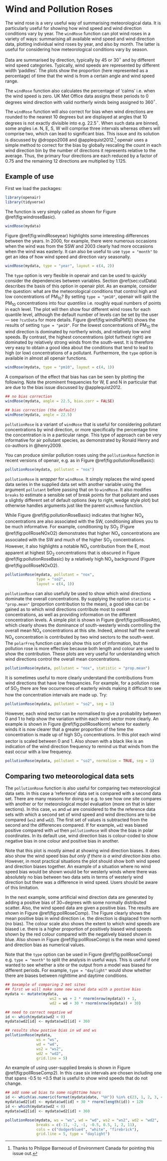 # Wind and Pollution Roses  {#sec:windRose} 

The wind rose is a very useful way of summarising meteorological
data. It is particularly useful for showing how wind speed and wind
direction conditions vary by year. The `windRose` function can
plot wind roses in a variety of ways: summarising all available wind
speed and wind direction data, plotting individual wind roses by year,
and also by month. The latter is useful for considering how
meteorological conditions vary by season.

Data are summarised by direction, typically by 45 or 30$^\circ$
and by different wind speed categories. Typically, wind speeds are
represented by different width 'paddles'. The plots show the
proportion (here represented as a percentage) of time that the wind is
from a certain angle and wind speed range.

The `windRose` function also calculates the percentage of
'calms' i.e. when the wind speed is zero. UK Met Office data assigns
these periods to 0 degrees wind direction with valid northerly winds
being assigned to 360$^\circ$.

The `windRose` function will also correct for bias when wind
directions are rounded to the nearest 10 degrees but are displayed at
angles that 10 degrees is not exactly divisible into e.g. 22.5$^\circ$. When such data are binned, some angles i.e. N, E, S, W will
comprise three intervals whereas others will comprise two, which can
lead to significant bias. This issue and its solution is discussed by
@droppo2008 and @applequist2012.^[Thanks to Philippe
  Barneoud of Environment Canada for pointing this issue out.]
[openair]{.pkg} uses a simple method to correct for the bias by globally
rescaling the count in each wind direction bin by the number of
directions it represents relative to the average. Thus, the primary
four directions are each reduced by a factor of 0.75 and the remaining
12 directions are multiplied by 1.125.

## Example of use

First we load the packages:

```r
library(openair)
library(tidyverse)
```

The function is very simply called as shown for Figure
\@ref(fig:windroseBasic).

```r
windRose(mydata)
```

Figure \@ref(fig:windRoseyear) highlights some interesting differences
between the years. In 2000, for example, there were numerous occasions
when the wind was from the SSW and 2003 clearly had more occasions
when the wind was easterly. It can also be useful to use `type = "month"` to get an idea of how wind speed and direction vary
seasonally.

 ```r
windRose(mydata, type = "year", layout = c(4, 2))
```

The `type` option is very flexible in [openair]{.pkg} and can be used to
quickly consider the dependencies between
variables. Section \@ref(sec:cutData) describes the basis of this option in
[openair]{.pkg} plot. As an example, consider the question: what are the
meteorological conditions that control high and low concentrations of
PM~10~? By setting `type = "pm10"`, [openair]{.pkg} will split the PM~10~
concentrations into four *quantiles* i.e. roughly equal numbers
of points in each level. The plot will then show four different wind
roses for each quantile level, although the default number of levels
can be set by the user --- see `?cutData` for more
details. Figure \@ref(fig:windRsPM10) shows the results of setting
`type = "pm10"`. For the lowest concentrations of PM~10~ the wind
direction is dominated by northerly winds, and relatively low wind
speeds. By contrast, the highest concentrations (plot furthest right)
are dominated by relatively strong winds from the south-west. It is
therefore very easy to obtain a good idea about the conditions that
tend to lead to high (or low) concentrations of a
pollutant. Furthermore, the `type` option is available in almost
all [openair]{.pkg} functions.

```r
windRose(mydata, type = "pm10", layout = c(4, 1))
```

A comparison of the effect that bias has can be seen by plotting the
following. Note the prominent frequencies for W, E and N in particular
that are due to the bias issue discussed by @applequist2012.

```r
## no bias correction
windRose(mydata, angle = 22.5, bias.corr = FALSE)

## bias correction (the default)
windRose(mydata, angle = 22.5)
```

`pollutionRose` is a variant of `windRose` that is useful for
considering pollutant concentrations by wind direction, or more
specifically the percentage time the concentration is in a particular
range.  This type of approach can be very informative for air
pollutant species, as demonstrated by Ronald Henry and co-authors in @henry2009.

You can produce similar pollution roses using the `pollutionRose`
function in recent versions of [openair]{.pkg}, e.g. as in Figure
\@ref(fig:pollutionRoseBasic):

```r
pollutionRose(mydata, pollutant = "nox")
```

`pollutionRose` is *wrapper* for `windRose`. It simply
replaces the wind speed data series in the supplied data set with
another variable using the argument `pollutant` before passing
that on to `windRose`.  It also modifies `breaks` to estimate a
sensible set of break points for that pollutant and uses a slightly
different set of default options (key to right, wedge style plot) but
otherwise handles arguments just like the parent `windRose`
function.

While Figure \@ref(fig:pollutionRoseBasic) indicates that higher NO~x~
concentrations are also associated with the SW, conditioning allows
you to be much informative. For example, conditioning by SO~2~
(Figure \@ref(fig:pollRoseNOxO2) demonstrates that higher NO~x~
concentrations are associated with the SW and much of the higher
SO~2~ concentrations. However, it also highlights a notable NO~x~
contribution from the E, most apparent at highest SO~2~
concentrations that is obscured in Figure \@ref(fig:pollutionRoseBasic) by a
relatively high NO~x~ background (Figure \@ref(fig:pollRoseNOxO2).

```r
pollutionRose(mydata, pollutant = "nox", 
              type = "so2", 
              layout = c(4, 1))
```

`pollutionRose` can also usefully be used to show which wind
directions dominate the overall concentrations. By supplying the
option `statistic = "prop.mean"` (proportion contribution to the
mean), a good idea can be gained as to which wind directions
contribute most to overall concentrations, as well as providing
information on the different concentration levels. A simple plot is
shown in Figure \@ref(fig:pollRoseAttr), which clearly shows the dominance
of south-westerly winds controlling the overall mean NO~x~
concentrations at this site. Indeed, almost half the overall NO~x~
concentration is contributed by two wind sectors to the
south-west. The `polarFreq` function can also show this sort of
information, but the pollution rose is more effective because both
length and colour are used to show the contribution. These plots are
very useful for understanding which wind directions control the
overall mean concentrations.

```r
pollutionRose(mydata, pollutant = "nox", statistic = "prop.mean")
```
It is sometimes useful to more clearly understand the contributions
from wind directions that have low frequencies. For example, for a
pollution rose of SO~2~ there are few occurrences of easterly winds
making it difficult to see how the concentration intervals are made
up. Try:

```r
pollutionRose(mydata, pollutant = "so2", seg = 1)
``` 

However, each wind sector can be normalised to give a probability
between 0 and 1 to help show the variation within each wind sector
more clearly. An example is shown in Figure \@ref(fig:pollRoseNorm)
where for easterly winds it is now clearer that a greater proportion
of the time the concentration is made up of high SO~2~
concentrations. In this plot each wind sector is scaled between 0 and
1. Also shown with a black like is an indication of the wind direction
frequency to remind us that winds from the east occur with a low
frequency.

```r
pollutionRose(mydata, pollutant = "so2", normalise = TRUE, seg = 1)
```

## Comparing two meteorological data sets {#sec:comp-met}

The `pollutionRose` function is also useful for comparing two
meteorological data sets. In this case a 'reference' data set is
compared with a second data set. There are many reasons for doing so
e.g. to see how one site compares with another or for meteorological
model evaluation (more on that in later sections). In this case,
`ws` and `wd` are considered to the the reference data sets
with which a second set of wind speed and wind directions are to be
compared (`ws2` and `wd2`). The first set of values is
subtracted from the second and the differences compared. If for
example, `wd2` was biased positive compared with `wd` then
`pollutionRose` will show the bias in polar coordinates. In its
default use, wind direction bias is colour-coded to show negative bias
in one colour and positive bias in another.

Note that this plot is mostly aimed at showing wind direction
biases. It does also show the wind speed bias *but only if there
  is a wind direction bias also*. However, in most practical
situations the plot should show both wind speed and direction biases
together. An example of a situation where no wind speed bias would be
shown would be for westerly winds where there was absolutely no bias
between two data sets in terms of westerly wind direction but there
was a difference in wind speed. Users should be aware of this limitation.

In the next example, some artificial wind direction data are generated
by adding a positive bias of 30~degrees with some normally distributed
scatter. Also, the wind speed data are given a positive bias. The
results are shown in Figure \@ref(fig:pollRoseComp). The Figure clearly
shows the mean positive bias in wind direction i.e. the direction is
displaced from north (no bias). The colour scale also shows the extent
to which wind speeds are biased i.e. there is a higher proportion of
positively biased wind speeds shown by the red colour compared with the
negatively biased shown in blue. Also shown in Figure
\@ref(fig:pollRoseComp) is the mean wind speed and direction bias
as numerical values.

Note that the `type` option can be used in Figure
\@ref(fig:pollRoseComp) e.g. `type = "month"` to split the
analysis in useful ways. This is useful if one wanted to see whether a
site or the output from a model was biased for different periods. For
example, `type = "daylight"` would show whether there are biases
between nighttime and daytime conditions.

```r
## $example of comparing 2 met sites
## first we will make some new ws/wd data with a postive bias
mydata <- mutate(mydata,
                    ws2 = ws + 2 * rnorm(nrow(mydata)) + 1,
                    wd2 = wd + 30 * rnorm(nrow(mydata)) + 30)

## need to correct negative wd
id <- which(mydata$wd2 < 0)
mydata$wd2[id] <- mydata$wd2[id] + 360

## results show postive bias in wd and ws
pollutionRose(mydata, 
              ws = "ws", 
              wd = "wd", 
              ws2 = "ws2", 
              wd2 = "wd2", 
              grid.line = 5)
```

An example of using user-supplied breaks is shown in Figure
\@ref(fig:pollRoseComp2). In this case six intervals are chosen
including one that spans -0.5 to +0.5 that is useful to show wind
speeds that do not change.

```r
## add some wd bias to some nighttime hours
id <- which(as.numeric(format(mydata$date, "%H")) %in% c(23, 1, 2, 3, 4, 5))
mydata$wd2[id] <- mydata$wd[id] + 30 * rnorm(length(id)) + 120
id <- which(mydata$wd2 < 0)
mydata$wd2[id] <- mydata$wd2[id] + 360

pollutionRose(mydata, ws = "ws", wd = "wd", ws2 = "ws2", wd2 = "wd2",
              breaks = c(-11, -2, -1, -0.5, 0.5, 1, 2, 11),
              cols = c("dodgerblue4", "white", "firebrick"),
              grid.line = 5, type = "daylight")
```
